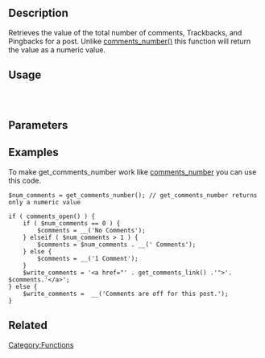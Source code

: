 {{Languages|
{{en|Template Tags/get_comments_number}}
{{ja|関数リファレンス/get_comments_number}}
}}

== Description ==
Retrieves the value of the total number of comments, Trackbacks, and Pingbacks for a post. Unlike [[Function_Reference/comments_number|comments_number()]] this function will return the value as a numeric value.

== Usage ==
<code><?php $my_var = get_comments_number( $post_id ); ?></code>

== Parameters ==
{{Parameter|post_id|integer/object|post ID.|optional|current post ID.}}

== Examples ==
To make get_comments_number work like [[comments_number]] you can use this code.

<pre>
$num_comments = get_comments_number(); // get_comments_number returns only a numeric value

if ( comments_open() ) {
	if ( $num_comments == 0 ) {
		$comments = __('No Comments');
	} elseif ( $num_comments > 1 ) {
		$comments = $num_comments . __(' Comments');
	} else {
		$comments = __('1 Comment');
	}
	$write_comments = '<a href="' . get_comments_link() .'">'. $comments.'</a>';
} else {
	$write_comments =  __('Comments are off for this post.');
}
</pre>

== Related ==

{{Tag Comments Tags}}

{{Tag Footer}}

[[Category:Functions]]